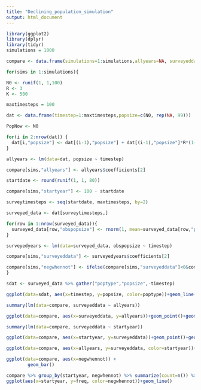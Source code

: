 ---
title: "Declining_population_simulation"
output: html_document
---

```{r setup}
library(ggplot2)
library(dplyr)
library(tidyr)
simulations = 1000

compare <- data.frame(simulations=1:simulations,allyears=NA, surveyeddata=NA, startyear=NA, negwhennot=NA)

for(sims in 1:simulations){

N0 <- runif(1, 1,100)
R <- 3
K <- 500

maxtimesteps = 100

dat <- data.frame(timestep=1:maxtimesteps,popsize=c(N0, rep(NA, 99)))

PopNow <- N0 

for(i in 2:nrow(dat)) { 
  dat[i,"popsize"] <- dat[(i-1),"popsize"] + dat[(i-1),"popsize"]*R*(1-dat[(i-1),"popsize"]/K)    
}

allyears <- lm(data=dat, popsize ~ timestep)

compare[sims,"allyears"] <- allyears$coefficients[2]

startdate <- round(runif(1, 1, 80))

compare[sims,"startyear"] <- 100 - startdate

surveytimesteps <- seq(startdate, maxtimesteps, by=2)

surveyed_data <- dat[surveytimesteps,]

for(row in 1:nrow(surveyed_data)){ 
  surveyed_data[row,"obspopsize"] <- rnorm(1, mean=surveyed_data[row,"popsize"], sd=0.6*surveyed_data[row,"popsize"])
}

surveyedyears <- lm(data=surveyed_data, obspopsize ~ timestep)

compare[sims,"surveyeddata"] <- surveyedyears$coefficients[2]

compare[sims,"negwhennot"] <- ifelse(compare[sims,"surveyeddata"]<0&compare[sims,"allyears"]>0,"yes","no")
}

sdat <- surveyed_data %>% gather("poptype","popsize",-timestep)

ggplot(data=sdat, aes(x=timestep, y=popsize, color=poptype))+geom_line()+geom_smooth(method="lm")

summary(lm(data=compare, surveyeddata ~ allyears))

ggplot(data=compare, aes(x=surveyeddata, y=allyears))+geom_point()+geom_smooth(method="lm")

summary(lm(data=compare, surveyeddata ~ startyear))

ggplot(data=compare, aes(x=startyear, y=surveyeddata))+geom_point()+geom_smooth(method="lm")

ggplot(data=compare, aes(x=allyears, y=surveyeddata, color=startyear))+geom_point()+geom_smooth(method="lm")

ggplot(data=compare, aes(x=negwhennot)) + 
        geom_bar()

compare %>% group_by(startyear, negwhennot) %>% summarize(count=n()) %>% mutate(freq = count / sum(count)) %>%
ggplot(aes(x=startyear, y=freq, color=negwhennot))+geom_line()

```
